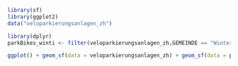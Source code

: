 
```r
library(sf)
library(ggplot2)
data("veloparkierungsanlagen_zh")


```

```r
library(dplyr)
parkBikes_winti <- filter(veloparkierungsanlagen_zh,GEMEINDE == "Winterthur")


```

```r
ggplot() + geom_sf(data = veloparkierungsanlagen_zh) + geom_sf(data = parkBikes_winti, fill = "red", aes(color = "Bike parking spots in Winterthur")) + ggtitle("Bike parking facilities in Canton Zurich") + labs(color = " ") + theme(legend.position = "right", axis.text.x = element_text(angle=90, hjust=1)) + coord_sf(datum = 2056)
```

